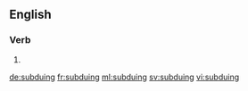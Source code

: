 ==English==

===Verb===
{{head|en}}

# {{present participle of|subdue}}

[[de:subduing]]
[[fr:subduing]]
[[ml:subduing]]
[[sv:subduing]]
[[vi:subduing]]